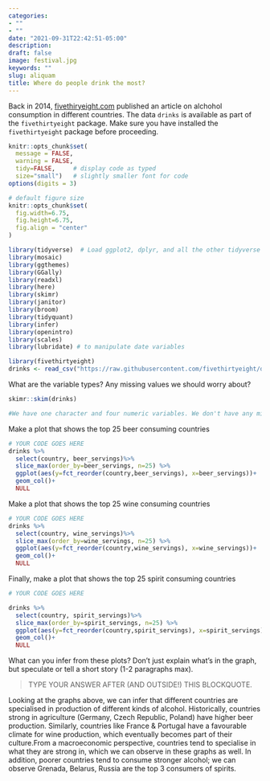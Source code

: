```yaml
---
categories:
- ""
- ""
date: "2021-09-31T22:42:51-05:00"
description: 
draft: false
image: festival.jpg
keywords: ""
slug: aliquam
title: Where do people drink the most?
---
```


Back in 2014, [fivethiryeight.com](https://fivethirtyeight.com/features/dear-mona-followup-where-do-people-drink-the-most-beer-wine-and-spirits/) published an article on alchohol consumption in different countries. The data `drinks` is available as part of the `fivethirtyeight` package. Make sure you have installed the `fivethirtyeight` package before proceeding.

```r
knitr::opts_chunk$set(
  message = FALSE, 
  warning = FALSE, 
  tidy=FALSE,     # display code as typed
  size="small")   # slightly smaller font for code
options(digits = 3)

# default figure size
knitr::opts_chunk$set(
  fig.width=6.75, 
  fig.height=6.75,
  fig.align = "center"
)
```

```r
library(tidyverse)  # Load ggplot2, dplyr, and all the other tidyverse packages
library(mosaic)
library(ggthemes)
library(GGally)
library(readxl)
library(here)
library(skimr)
library(janitor)
library(broom)
library(tidyquant)
library(infer)
library(openintro)
library(scales)
library(lubridate) # to manipulate date variables
```


```r
library(fivethirtyeight)
drinks <- read_csv("https://raw.githubusercontent.com/fivethirtyeight/data/master/alcohol-consumption/drinks.csv")

```


What are the variable types? Any missing values we should worry about? 

```r
skimr::skim(drinks)

#We have one character and four numeric variables. We don't have any missing values.


```


Make a plot that shows the top 25 beer consuming countries

```r
# YOUR CODE GOES HERE
drinks %>% 
  select(country, beer_servings)%>%
  slice_max(order_by=beer_servings, n=25) %>% 
  ggplot(aes(y=fct_reorder(country,beer_servings), x=beer_servings))+
  geom_col()+
  NULL

```

Make a plot that shows the top 25 wine consuming countries

```r

# YOUR CODE GOES HERE
drinks %>% 
  select(country, wine_servings)%>%
  slice_max(order_by=wine_servings, n=25) %>% 
  ggplot(aes(y=fct_reorder(country,wine_servings), x=wine_servings))+
  geom_col()+
  NULL

```

Finally, make a plot that shows the top 25 spirit consuming countries
```r
# YOUR CODE GOES HERE

drinks %>% 
  select(country, spirit_servings)%>%
  slice_max(order_by=spirit_servings, n=25) %>% 
  ggplot(aes(y=fct_reorder(country,spirit_servings), x=spirit_servings))+
  geom_col()+
  NULL

```

What can you infer from these plots? Don't just explain what's in the graph, but speculate or tell a short story (1-2 paragraphs max).

> TYPE YOUR ANSWER AFTER (AND OUTSIDE!) THIS BLOCKQUOTE.

Looking at the graphs above, we can infer that different countries are specialised in production of different kinds of alcohol. Historically, countries strong in agriculture (Germany, Czech Republic, Poland) have higher beer production. Similarly, countries like France & Portugal have a favourable climate for wine production, which eventually becomes part of their culture.From a macroeconomic perspective, countries tend to specialise in what they are strong in, which we can observe in these graphs as well. In addition, poorer countries tend to consume stronger alcohol; we can observe Grenada, Belarus, Russia are the top 3 consumers of spirits.
